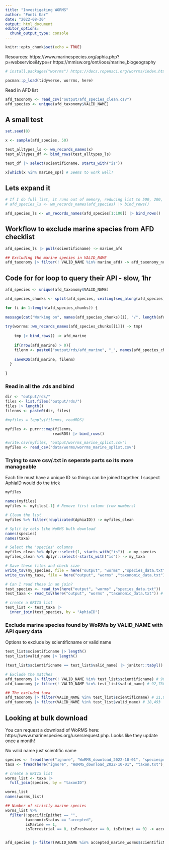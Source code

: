 ```yaml
---
title: "Investigating WORMS"
author: "Fonti Kar"
date: "2022-08-30"
output: html_document
editor_options: 
  chunk_output_type: console
---
```


```r
knitr::opts_chunk$set(echo = TRUE)
```
Resources: 
https://www.marinespecies.org/aphia.php?p=webservice&type=r
https://mmisw.org/ont/ioos/marine_biogeography
```r
# install.packages("worrms") https://docs.ropensci.org/worrms/index.html

pacman::p_load(tidyverse, worrms, here)
```

Read in AFD list

```r
afd_taxonomy <- read_csv("output/afd_species_clean.csv")
afd_species <- unique(afd_taxonomy$VALID_NAME) 
```

## A small test

```r
set.seed(8)

x <- sample(afd_species, 50) 

test_alltypes_ls <- wm_records_names(x)
test_alltypes_df <- bind_rows(test_alltypes_ls)

test_df |> select(scientificname, starts_with("is")) 

x[which(x %in% marine_sp)] # Seems to work well! 

```

## Lets expand it

```r
# If I do full list, it runs out of memory, reducing list to 500, 200, 100 seems to work
# afd_species_ls <- wm_records_names(afd_species) |> bind_rows() 

afd_species_ls <- wm_records_names(afd_species[1:100]) |> bind_rows()
```

## Workflow to exclude marine species from AFD checklist

```r
afd_species_ls |> pull(scientificname) -> marine_afd

## Excluding the marine species in VALID_NAME
afd_taxonomy |> filter(! VALID_NAME %in% marine_afd) -> afd_taxonomy_nomarine
```

## Code for for loop to query their API - slow, 1hr 

```r
afd_species <- unique(afd_taxonomy$VALID_NAME) 

afd_species_chunks <- split(afd_species, ceiling(seq_along(afd_species)/120))

for (i in 1:length(afd_species_chunks)) {
  
message(cat("Working on", names(afd_species_chunks)[i], "/", length(afd_species_chunks)))
  
try(worrms::wm_records_names(afd_species_chunks[[i]]) -> tmp)
    
    tmp |> bind_rows() -> afd_marine
    
    if(nrow(afd_marine) > 0){
    filenm <- paste0("output/rds/afd_marine", "_", names(afd_species_chunks)[i], ".rds")
  
    saveRDS(afd_marine, filenm)
  }
  
}
```

### Read in all the .rds and bind

```r
dir <- "output/rds/"
files <- list.files("output/rds/") 
files |> length()
filenms <- paste0(dir, files)

#myfiles = lapply(filenms, readRDS)

myfiles <- purrr::map(filenms, 
                     readRDS) |> bind_rows()

#write.csv(myfiles, "output/worrms_marine_splist.csv")
myfiles <- read_csv("data/worms/worrms_marine_splist.csv")
```

### Trying to save csv/.txt in seperate parts so its more manageable

Each file must have a unique ID so things can be joined together. I suspect AphiaID would do the trick

```r
myfiles

names(myfiles)
myfiles <- myfiles[-1] # Remove first column (row numbers)

# Clean the list
myfiles %>% filter(!duplicated(AphiaID)) -> myfiles_clean

# Split by cols like WoRMS bulk download
names(species)
names(taxa)

# Select the 'species' columns
myfiles_clean %>% dplyr::select(1, starts_with("is")) -> my_species
myfiles_clean %>% dplyr::select(-starts_with("is")) -> my_taxa

# Save these files and check size
write_tsv(my_species, file = here("output", "worms" ,"species_data.txt")) # 463 KB
write_tsv(my_taxa, file = here("output", "worms" ,"taxonomic_data.txt")) #14 MB

# Can I read these in an join?
test_species <- read_tsv(here("output", "worms" ,"species_data.txt"))
test_taxa <- read_tsv(here("output", "worms" ,"taxonomic_data.txt")) # Throw warnings

# create a GRIIS list
test_list <- test_taxa |>  
  inner_join(test_species, by = "AphiaID") 
```

### Exclude marine species found by WoRMs by VALID_NAME with API query data

Options to exclude by scientificname or valid name

```r
test_list$scientificname |> length()
test_list$valid_name |> length()

(test_list$scientificname == test_list$valid_name) |> janitor::tabyl()

# Exclude the matches
afd_taxonomy |> filter(! VALID_NAME %in% test_list$scientificname) # 90,230
afd_taxonomy |> filter(! VALID_NAME %in% test_list$valid_name) # 92,730

## The excluded taxa
afd_taxonomy |> filter(VALID_NAME %in% test_list$scientificname) # 21,004 species excluded
afd_taxonomy |> filter(VALID_NAME %in% test_list$valid_name) # 18,493  species excluded
```


## Looking at bulk download

You can request a download of WoRMS here: https://www.marinespecies.org/usersrequest.php. 
Looks like they update once a month!

No valid name just scientific name

```r
species <- fread(here("ignore", "WoRMS_download_2022-10-01", "speciesprofile.txt"), quote = "")
taxa <- fread(here("ignore", "WoRMS_download_2022-10-01", "taxon.txt"), quote = "")

# create a GRIIS list
worms_list <- taxa |>  
  full_join(species, by = "taxonID") 

worms_list
names(worms_list)

## Number of strictly marine species
worms_list %>%
  filter(!specificEpithet == "",
         taxonomicStatus == "accepted",
         isMarine == 1,
         isTerrestrial == 0, isFreshwater == 0, isExtinct == 0) -> accepted_marine_worms  # 57,414 specie


afd_species |> filter(VALID_NAME %in% accepted_marine_worms$scientificName) # 6,108 matched
```


